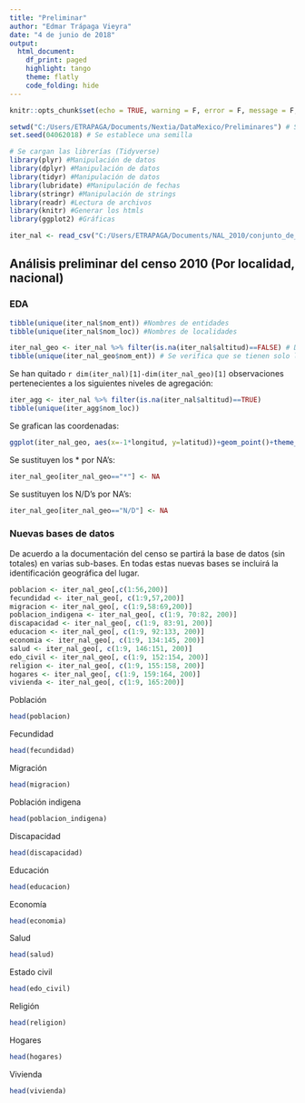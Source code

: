 ```yaml
---
title: "Preliminar"
author: "Edmar Trápaga Vieyra"
date: "4 de junio de 2018"
output:
  html_document:
    df_print: paged
    highlight: tango
    theme: flatly
    code_folding: hide
---
```


```r
knitr::opts_chunk$set(echo = TRUE, warning = F, error = F, message = F, fig.align = "center")
```

```r
setwd("C:/Users/ETRAPAGA/Documents/Nextia/DataMexico/Preliminares") # Se establece el directorio de trabajo
set.seed(04062018) # Se establece una semilla 
```

```r
# Se cargan las librerías (Tidyverse)
library(plyr) #Manipulación de datos
library(dplyr) #Manipulación de datos
library(tidyr) #Manipulación de datos
library(lubridate) #Manipulación de fechas
library(stringr) #Manipulación de strings
library(readr) #Lectura de archivos
library(knitr) #Generar los htmls
library(ggplot2) #Gráficas
```

```r
iter_nal <- read_csv("C:/Users/ETRAPAGA/Documents/NAL_2010/conjunto_de_datos/iter_00_cpv2010.csv")
```

## Análisis preliminar del censo 2010 (Por localidad, nacional) {.tabset .tabset-fade .tabset-pills}

### EDA
```r
tibble(unique(iter_nal$nom_ent)) #Nombres de entidades
tibble(unique(iter_nal$nom_loc)) #Nombres de localidades
```

```r
iter_nal_geo <- iter_nal %>% filter(is.na(iter_nal$altitud)==FALSE) # Datos sin los totales 
tibble(unique(iter_nal_geo$nom_ent)) # Se verifica que se tienen solo los datos desagregados
```

Se han quitado `r dim(iter_nal)[1]-dim(iter_nal_geo)[1]` observaciones pertenecientes a los siguientes niveles de agregación:
```r
iter_agg <- iter_nal %>% filter(is.na(iter_nal$altitud)==TRUE)
tibble(unique(iter_agg$nom_loc))
```

Se grafican las coordenadas:
```r
ggplot(iter_nal_geo, aes(x=-1*longitud, y=latitud))+geom_point()+theme_bw()
```

Se sustituyen los * por NA's:
```r
iter_nal_geo[iter_nal_geo=="*"] <- NA
```

Se sustituyen los N/D's por NA's:
```r
iter_nal_geo[iter_nal_geo=="N/D"] <- NA
```

### Nuevas bases de datos
De acuerdo a la documentación del censo se partirá la base de datos (sin totales) en varias sub-bases. En todas estas nuevas bases se incluirá la identificación geográfica del lugar.
```r
poblacion <- iter_nal_geo[,c(1:56,200)]
fecundidad <- iter_nal_geo[, c(1:9,57,200)]
migracion <- iter_nal_geo[, c(1:9,58:69,200)]
poblacion_indigena <- iter_nal_geo[, c(1:9, 70:82, 200)]
discapacidad <- iter_nal_geo[, c(1:9, 83:91, 200)]
educacion <- iter_nal_geo[, c(1:9, 92:133, 200)]
economia <- iter_nal_geo[, c(1:9, 134:145, 200)]
salud <- iter_nal_geo[, c(1:9, 146:151, 200)]
edo_civil <- iter_nal_geo[, c(1:9, 152:154, 200)]
religion <- iter_nal_geo[, c(1:9, 155:158, 200)]
hogares <- iter_nal_geo[, c(1:9, 159:164, 200)]
vivienda <- iter_nal_geo[, c(1:9, 165:200)]
```

Población
```r
head(poblacion)
```

Fecundidad
```r
head(fecundidad)
```

Migración
```r
head(migracion)
```

Población indigena
```r
head(poblacion_indigena)
```

Discapacidad
```r
head(discapacidad)
```

Educación
```r
head(educacion)
```

Economía
```r
head(economia)
```

Salud
```r
head(salud)
```

Estado civil
```r
head(edo_civil)
```

Religión
```r
head(religion)
```

Hogares
```r
head(hogares)
```

Vivienda
```r
head(vivienda)
```








